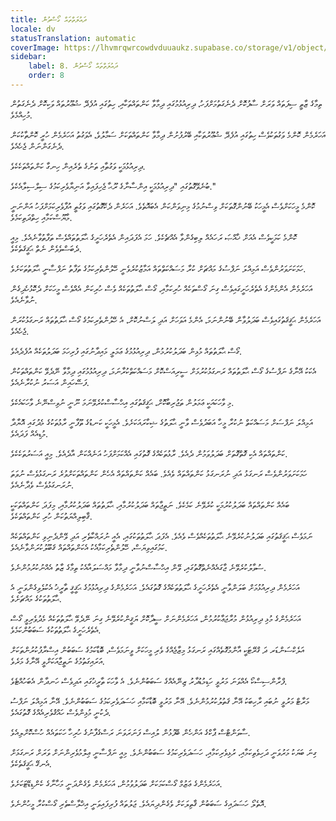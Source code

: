 ```yaml
---
title: ދައުލަތްތައް ގޯސްވުން
locale: dv
statusTranslation: automatic
coverImage: https://lhvmrqwrcowdvduuaukz.supabase.co/storage/v1/object/public/strapi-uploads/small_cover-tratado-de-psicologia-revolucionaria.webp-5e15e1cec4e0ebebcde5d7fc7565d8fd.webp
sidebar:
    label: 8. ދައުލަތްތައް ގޯސްވުން
    order: 8
---
```

ތިމާގެ ޒާތީ ސިފަތައް ވަރަށް ސާފުކޮށް ދެނެގަތުމަށްފަހު، ދިރިއުޅުމުގައި ދިމާވާ ކަންތައްތަކާއި، ހިތުގައި އުފެދޭ ޝުޢޫރުތައް ވަކިކޮށް ދެނެގަތުން މުހިއްމެވެ.

އަހަރެމެން ކޮންމެ ވަގުތަކުވެސް ހިތުގައި އުފެދޭ ޝުޢޫރުތަކާއި ބޭރުފުށުން ދިމާވާ ކަންތައްތަކަށް ސަމާލުވެ، އެވަގުތު އަހަރެމެން ހުރީ ކޮންތާކުކަން ދެނެގަންނަން ޖެހެއެވެ.

ދިރިއުޅުމަކީ ވަގުތާއި ތަނުގެ ތެރެއިން ހިނގާ ކަންތައްތަކެކެވެ.

ބުނެވޭގޮތުގައި "ދިރިއުޅުމަކީ އިންސާނާގެ ރޫޙާ ޖެހިފައިވާ އަނިޔާވެރިކަމުގެ ސިލްސިލާއެކެވެ."

ކޮންމެ މީހަކަށްވެސް އެމީހަކު ބޭނުންގޮތަކަށް ވިސްނުމުގެ މިނިވަންކަން އެބައޮތެވެ. އަހަރެން ދެކޭގޮތުގައި ވަގުތީ އުފާވެރިކަމަށްފަހު އަންނަނީ މާޔޫސްކަމާއި ހިތްދަތިކަމެވެ.

ކޮންމެ ކަމަކީވެސް އެއަށް ޚާއްޞަ ރަހައެއް ލިބިގެންވާ އެއްޗެކެވެ. ހަމަ އެފަދައިން އެތެރެހަށީގެ ޙާލަތުތައްވެސް ތަފާތުވާނެއެވެ. މިއީ ދެބަސްވެވެން ނެތް ޙަޤީޤަތެކެވެ.

ހަމަކަށަވަރުންވެސް އަމިއްލަ ނަފްސުގެ މައްޗަށް ކުރާ މަސައްކަތްތައް އަމާޒުކުރެވެނީ ހޭލުންތެރިކަމުގެ ތަފާތު ނަފްސާނީ ޙާލަތުތަކަށެވެ.

އަހަރެމެން އެންމެންގެ އެތެރެހަށީގައިވެސް ގިނަ ގޯސްތަކެއް ހުރިކަމާއި، ގޯސް ޙާލަތުތަކެއް ވެސް ހުރިކަން އެއްވެސް މީހަކަށް ދެކޮޅުހެދިގެން ނުވާނެއެވެ.

އަހަރެމެން ޙަޤީޤަތުގައިވެސް ބަދަލުވާން ބޭނުންނަމަ، އެންމެ އަވަހަށް އަދި ލަސްނުކޮށް، އެ ހޭލުންތެރިކަމުގެ ގޯސް ޙާލަތުތައް ރަނގަޅުކުރަން ޖެހެއެވެ.

ގޯސް ޙާލަތުތައް މުޅިން ބަދަލުކުރުމުން، ދިރިއުޅުމުގެ ޢަމަލީ މައިދާނުގައި ފުރިހަމަ ބަދަލުތަކެއް އުފެދެއެވެ.

އެކަކު އޭނާގެ ނަފްސުގެ ގޯސް ޙާލަތުތައް ރަނގަޅުކުރުމަށް ސީރިއަސްކޮށް މަސައްކަތްކުރާނަމަ، ދިރިއުޅުމުގައި ދިމާވާ ނޭދެވޭ ކަންތައްތަކުން ފަސޭހައިން އަސަރު ނުކުރާނެއެވެ.

މި ވާހަކައަކީ ޢަމަލުން ތަޖުރިބާކޮށް، ޙަޤީޤަތުގައި އިޙްސާސްކުރެވޭނަމަ ނޫނީ ނުވިސްނޭނެ ވާހަކައެކެވެ.

އަމިއްލަ ނަފްސަށް މަސައްކަތް ނުކުރާ މީހާ އަބަދުވެސް ވާނީ ޙާލަތުގެ ޝިކާރައަކަށެވެ. އެމީހަކީ ކަނޑުގެ ތޫފާނީ ރާޅުތަކުގެ މެދުގައި އޮޔާދާ މުޑިއެއް ފަދައެވެ.

ކަންތައްތައް އެކި ގޮތްގޮތަށް ބަދަލުވަމުން ދެއެވެ. ރާޅުތަކެއްގެ ގޮތުގައި އެއްކަމަށްފަހު އަނެއްކަން އާދެއެވެ. މިއީ އަސަރުތަކެކެވެ.

ހަމަކަށަވަރުންވެސް ރަނގަޅު އަދި ނުރަނގަޅު ކަންތައްތައް ވެއެވެ. ބައެއް ކަންތައްތައް އެހެން ކަންތައްތަކަށްވުރެ ރަނގަޅުވެސް ނުވަތަ ނުރަނގަޅުވެސް ވެދާނެއެވެ.

ބައެއް ކަންތައްތައް ބަދަލުކުރުމަކީ ކުރެވޭނެ ކަމެކެވެ. ނަތީޖާތައް ބަދަލުކުރުމާއި، ޙާލަތުތައް ބަދަލުކުރުމާއި، މިފަދަ ކަންތައްތަކަކީ ޤާބިލިއްޔަތުކަން ހުރި ކަންތައްތަކެވެ.

ނަމަވެސް ޙަޤީޤަތުގައި ބަދަލުނުކުރެވޭނެ ޙާލަތުތަކެއްވެސް ވެއެވެ. އެފަދަ ޙާލަތުތަކުގައި، އެއީ ނުރައްކާތެރި އަދި ވޭންދެނިވި ކަންތައްތަކެއް ކަމުގައިވިޔަސް، ހޭލުންތެރިކަމާއެކު އެކަންތައްތައް ޤަބޫލުކުރަންވާނެއެވެ.

ސުވާލުކުރެވޭނެ ޖާގައެއްނެތްގޮތުގައި، ވޭން އިޙްސާސްނުވާނީ ދިމާވާ މައްސަލައާއެކު ތިމާގެ ޒާތު އެއްނުކުރުމުންނެވެ.

އަހަރެމެން ދިރިއުޅުމަށް ބަލަންވާނީ އެތެރެހަށީގެ ޙާލަތުތަކެއްގެ ގޮތުގައެވެ. އަހަރެމެންގެ ދިރިއުޅުމުގެ ޙަޤީޤީ ތާރީޚު އެކުލެވިގެންވަނީ އެ ޙާލަތުތަކުގެ މައްޗަށެވެ.

އަހަރެމެންގެ މުޅި ދިރިއުޅުން މުރާޖަޢާކުރުމުން، އަހަރެމެންނަށް ސީދާކޮށް ޔަޤީންކުރެވޭނެ ގިނަ ނޭދެވޭ ޙާލަތުތަކެއް މެދުވެރިވީ ގޯސް އެތެރެހަށީގެ ޙާލަތުތަކުގެ ސަބަބުންކަމެވެ.

އަލެކްސަންޑަރ ދަ ގްރޭޓަކީ އާންމުގޮތެއްގައި ރަނގަޅު މިޒާޖެއްގެ ވެރި މީހަކަށް ވީނަމަވެސް، ބޮޑާކަމުގެ ސަބަބުން އިސްރާފުކުރުންތަކަށް އަރައިގަތުމުގެ ނަތީޖާއަކަށްވީ އޭނާގެ މަރެވެ.

ފްރާންސިސްކޯ އެއްވަނަ މަރުވީ ހަޑިމުޑުދާރު ޒިނޭއެއްގެ ސަބަބުންނެވެ. އެ ވާހަކަ ތާރީޚުގައި އަދިވެސް ހަނދާން އެބަހުއްޓެވެ.

މަރާޓް މަރުވީ ނުބައި ރާހިބަކު އޭނާ ޤަތުލުކުރުމުންނެވެ. އޭނާ މަރުވީ ބޮޑާކަމާއި ހަސަދަވެރިކަމުގެ ސަބަބުންނެވެ. އޭނާ އަމިއްލަ ނަފްސު ދެކުނީ މުޅިންވެސް ހައްޤުވެރިއެއްގެ ގޮތުގައެވެ.

ސާވަންޓްސް ޕާކްގެ އަންހެން ބޭފުޅުން ލުއިސް ފަނަރަވަނަ ރަސްގެފާނުގެ ހުރިހާ ހަކަތައެއް ހުސްކޮށްލިއެވެ.

ގިނަ ބަޔަކު މަރުވަނީ ދަހިވެތިކަމާއި، ރުޅިވެރިކަމާއި، ހަސަދަވެރިކަމުގެ ސަބަބުންނެވެ. މިއީ ނަފްސާނީ ޢިލްމުވެރިންނަށް ވަރަށް ރަނގަޅަށް އެނގޭ ޙަޤީޤަތެކެވެ.

އަހަރެމެންގެ ޢަޒުމް ގޯސްކަމަކަށް ބަދަލުވުމުން، އަހަރެމެން ވެގެންދަނީ މަހާނާގެ ކެންޑިޑޭޓަކަށެވެ.

އޮތެލޯ ހަސަދައިގެ ސަބަބުން ޤާތިލަކަށް ވެގެންދިޔައެވެ. ޖަލުތައް ފުރިފައިވަނީ އިޚްލާސްތެރި ގޯސްކުރާ މީހުންނެވެ.

